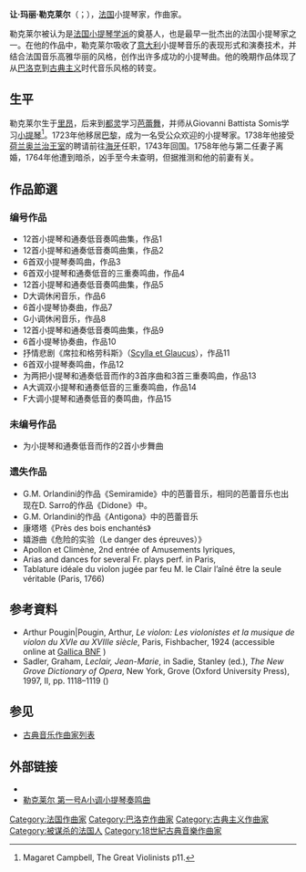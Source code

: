 {{Infobox classical
| 中文名       = 勒克莱尔
| 画像         = JMLeclair.JPG
| 附注         =      
| 原文名       = Jean-Marie Leclair
| 国别         = 法国    
| 出生日期     = {{birth date|1697|5|10}}
| 出生地       = 里昂
| 逝世日期     = {{death date and age|1764|10|22|1697|5|10}}
| 逝世地       = 巴黎
| 所属时期     = 巴洛克，古典主义
| 所属乐派     =  
| 擅长作品类型 = 小提琴曲
| 代表作       = 十二首协奏曲，数十首奏鸣曲等
| 师从         =
| 学生         = 
| 官方网站     = 
}}

'''让·玛丽·勒克莱尔'''（{{lang-fr|Jean-Marie Leclair}}；{{bd|1697年|5月10日|1764年|10月22日}}），[[法国|法国]]小提琴家，作曲家。

勒克莱尔被认为是[[法国小提琴学派|法国小提琴学派]]的奠基人，也是最早一批杰出的法国小提琴家之一。在他的作品中，勒克莱尔吸收了[[意大利|意大利]]小提琴音乐的表现形式和演奏技术，并结合法国音乐高雅华丽的风格，创作出许多成功的小提琴曲。他的晚期作品体现了从[[巴洛克|巴洛克]]到[[古典主义|古典主义]]时代音乐风格的转变。

== 生平 ==
勒克莱尔生于[[里昂|里昂]]，后来到[[都灵|都灵]]学习[[芭蕾舞|芭蕾舞]]，并师从Giovanni Battista Somis学习[[小提琴|小提琴]]<ref>Magaret Campbell, The Great Violinists  p11.</ref>。1723年他移居[[巴黎|巴黎]]，成为一名受公众欢迎的小提琴家。1738年他接受[[荷兰|荷兰]][[奥兰治王室|奥兰治王室]]的聘请前往[[海牙|海牙]]任职，1743年回国。1758年他与第二任妻子离婚，1764年他遭到暗杀，凶手至今未查明，但据推测和他的前妻有关。

== 作品節選 ==
=== 编号作品 ===
* 12首小提琴和通奏低音奏鸣曲集，作品1
* 12首小提琴和通奏低音奏鸣曲集，作品2
* 6首双小提琴奏鸣曲，作品3
* 6首双小提琴和通奏低音的三重奏鸣曲，作品4
* 12首小提琴和通奏低音奏鸣曲集，作品5
* D大调休闲音乐，作品6
* 6首小提琴协奏曲，作品7
* G小调休闲音乐，作品8
* 12首小提琴和通奏低音奏鸣曲集，作品9
* 6首小提琴协奏曲，作品10
* 抒情悲剧《席拉和格劳科斯》（[[Scylla_et_Glaucus|Scylla et Glaucus]]），作品11
* 6首双小提琴奏鸣曲，作品12
* 为两把小提琴和通奏低音而作的3首序曲和3首三重奏鸣曲，作品13
* A大调双小提琴和通奏低音的三重奏鸣曲，作品14
* F大调小提琴和通奏低音的奏鸣曲，作品15

=== 未编号作品 ===
* 为小提琴和通奏低音而作的2首小步舞曲

=== 遗失作品 ===
* G.M. Orlandini的作品《Semiramide》中的芭蕾音乐，相同的芭蕾音乐也出现在D. Sarro的作品《Didone》中。 
* G.M. Orlandini的作品《Antigona》中的芭蕾音乐 
* 康塔塔《Près des bois enchantés》 
* 嬉游曲《危险的实验（Le danger des épreuves）》 
* Apollon et Climène, 2nd entrée of Amusements lyriques, 
* Arias and dances for several Fr. plays perf. in Paris, 
* Tablature idéale du violon jugée par feu M. le Clair l’aîné être la seule véritable (Paris, 1766)

== 参考資料 ==
* Arthur Pougin|Pougin, Arthur, ''Le violon: Les violonistes et la musique de violon du XVIe au XVIIIe siècle'', Paris, Fishbacher, 1924 (accessible online at [http://gallica.bnf.fr/ark:/12148/bpt6k5568193b Gallica BNF] {{Wayback|url=http://gallica.bnf.fr/ark:/12148/bpt6k5568193b |date=20210215185804 }})
* Sadler, Graham, ''Leclair, Jean-Marie'', in Sadie, Stanley (ed.), ''The New Grove Dictionary of Opera'', New York, Grove (Oxford University Press), 1997, II, pp. 1118–1119 ({{ISBN|978-0-19-522186-2}})
<references/>

== 参见 ==
{{portal box|古典音樂}}
* [[古典音乐作曲家列表|古典音乐作曲家列表]]

== 外部链接 ==
{{Commons category}}
* {{IMSLP|id=Leclair, Jean-Marie}}
* [http://www.youtube.com/watch?v=zc9ANGM2uvA 勒克莱尔 第一号A小调小提琴奏鸣曲]{{Wayback|url=http://www.youtube.com/watch?v=zc9ANGM2uvA |date=20160413062838 }}

{{Authority control}}

{{DEFAULTSORT:Leclair, Jean-Marie}}
[[Category:法国作曲家|Category:法国作曲家]]
[[Category:巴洛克作曲家|Category:巴洛克作曲家]]
[[Category:古典主义作曲家|Category:古典主义作曲家]]
[[Category:被谋杀的法国人|Category:被谋杀的法国人]]
[[Category:18世紀古典音樂作曲家|Category:18世紀古典音樂作曲家]]